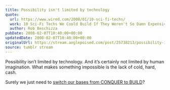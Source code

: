 ```yaml
---
title: Possibility isn't limited by technology
quote:
  url: https://www.wired.com/2008/01/10-sci-fi-techs/
  work: 10 Sci-Fi Techs We Could Build If They Weren't So Damn Expensive
  author: Rob Beschizza
pubDate: 2008-02-07T10:40:00+00:00
updatedDate: 2008-02-07T10:40:00+00:00
originalUrl: https://stream.anglepoised.com/post/25738213/possibility-isnt-limited-by-technology-and-its
source: tumblr stream
---
```


Possibility isn&rsquo;t limited by technology. And it&rsquo;s certainly not limited by human imagination. What makes something impossible is the lack of cold, hard, cash.

Surely we just need to <a href="http://www.firaxis.com/games/game_detail.php?gameid=7">switch our bases from CONQUER to BUILD</a>?
